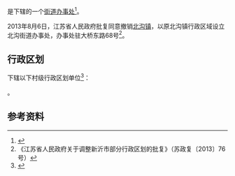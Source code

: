 {{中国乡级行政区|32/03/81/112/000}}

'''{{PAGENAMEBASE}}'''是{{PRC admin/fullname|32/03/81/112/000|3}}下辖的一个[[街道办事处|街道办事处]]<ref>{{PRC admin/ref sgc|{{PRC admin/parent|32/03/81/112/000}}}}</ref>。

2013年8月6日，江苏省人民政府批复同意撤销[[北沟镇_(新沂市)|北沟镇]]，以原北沟镇行政区域设立北沟街道办事处，办事处驻大桥东路68号<ref>《江苏省人民政府关于调整新沂市部分行政区划的批复》（苏政复〔2013〕76号）</ref>。

== 行政区划 ==
{{PAGENAMEBASE}}下辖以下村级行政区划单位<ref>{{PRC admin/ref sgc|32/03/81/112/000}}</ref>：

{{PRC admin/children|32/03/81/112/000}}。

== 参考资料 ==
{{reflist}}

{{江苏行政区划小作品}}
{{PRC admin/navcat|32/03/81/112/000}}